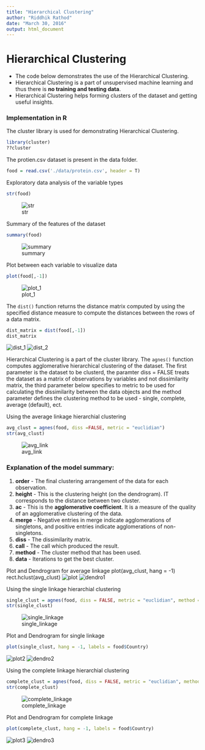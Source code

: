 ```yaml
---
title: "Hierarchical Clustering"
author: "Riddhik Rathod"
date: "March 30, 2016"
output: html_document
---
```


# Hierarchical Clustering

* The code below demonstrates the use of the Hierarchical Clustering.  
* Hierarchical Clustering is a part of unsupervised machine learning and thus there is **no training and testing data**.
* Hierarchical Clustering helps forming clusters of the dataset and getting useful insights.


### Implementation in R

The cluster library is used for demonstrating Hierarchical Clustering. 
```r
library(cluster)
??cluster
```

The protien.csv dataset is present in the data folder.
```r
food = read.csv('./data/protein.csv', header = T)
```

Exploratory data analysis of the variable types
```r
str(food)
```
![str](./data/images/str.png)

Summary of the features of the dataset
```r
summary(food)
```
![summary](./data/images/summary.png)

Plot between each variable to visualize data
```r
plot(food[,-1])
```
![plot_1](./data/images/plot_1.png)

The `dist()` function returns the distance matrix computed by using the specified distance measure to compute the distances between the rows of a data matrix.
```r
dist_matrix = dist(food[,-1])
dist_matrix
```
![dist_1](./data/images/dist_1.png)
![dist_2](./data/images/dist_2.png)

Hierarchical Clustering is a part of the cluster library. The `agnes()` function computes agglomerative hierarchical clustering of the dataset. The first parameter is the dataset to be clusterd, the paramter diss = FALSE treats the dataset as a matrix of observations by variables and not dissimilarity matrix, the third parameter below specifies to metric to be used for calculating the dissimilarity between the data objects and the method parameter defines the clustering method to be used - single, complete, average (default), ect.

Using the average linkage hierarchial clustering
```r
avg_clust = agnes(food, diss =FALSE, metric = "euclidian")
str(avg_clust)
```
![avg_link](./data/images/avg_linkage.png)


### Explanation of the model summary:

1. **order** - The final clustering arrangement of the data for each observation.
2. **height** - This is the clustering height (on the dendrogram). IT corresponds to the distance between two cluster. 
3. **ac** - This is the **agglomerative coefficient**. It is a measure of the quality of an agglomerative clustering of the data.
4. **merge** - Negative entries in merge indicate agglomerations of singletons, and positive entries indicate agglomerations of non-singletons.
5. **diss** - The dissimilarity matrix.
6. **call** - The call which produced the result.
7. **method** - The cluster method that has been used.
8. **data** - Iterations to get the best cluster.

Plot and Dendrogram for average linkage 
plot(avg_clust, hang = -1)
rect.hclust(avg_clust)
![plot](./data/images/Rplot_1.png)
![dendro1](./data/images/d_avg.png)

Using the single linkage hierarchial clustering
```r
single_clust = agnes(food, diss = FALSE, metric = "euclidian", method = "single")
str(single_clust)
```
![single_linkage](./data/images/sing_linkage.png)

Plot and Dendrogram for single linkage 
```r
plot(single_clust, hang = -1, labels = food$Country)
```
![plot2](./data/images/Rplot_2.png)
![dendro2](./data/images/d_single.png)

Using the complete linkage hierarchial clustering
```r
complete_clust = agnes(food, diss = FALSE, metric = "euclidian", method = "complete")
str(complete_clust)
```
![complete_linkage](./data/images/complete_linkage.png)

Plot and Dendrogram for complete linkage 
```r
plot(complete_clust, hang = -1, labels = food$Country)
```
![plot3](./data/images/Rplot_3.png)
![dendro3](./data/images/d_comp.png)



